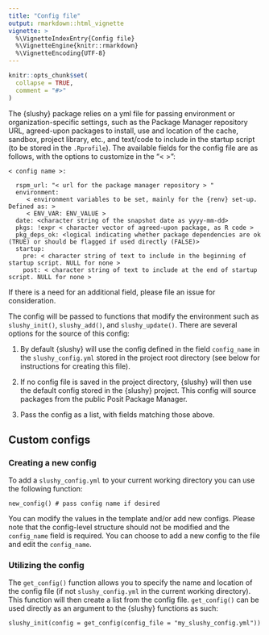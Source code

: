 ```yaml
---
title: "Config file"
output: rmarkdown::html_vignette
vignette: >
  %\VignetteIndexEntry{Config file}
  %\VignetteEngine{knitr::rmarkdown}
  %\VignetteEncoding{UTF-8}
---
```


```r
knitr::opts_chunk$set(
  collapse = TRUE,
  comment = "#>"
)
```
 
The {slushy} package relies on a yml file for passing environment or organization-specific settings, such as the Package Manager repository URL, agreed-upon packages to install, use and location of the cache, sandbox, project library, etc., and text/code to include in the startup script (to be stored in the `.Rprofile`). The available fields for the config file are as follows, with the options to customize in the "< >":

```
< config name >:

  rspm_url: "< url for the package manager repository > "
  environment: 
     < environment variables to be set, mainly for the {renv} set-up. Defined as: >
     < ENV_VAR: ENV_VALUE >
  date: <character string of the snapshot date as yyyy-mm-dd>
  pkgs: !expr < character vector of agreed-upon package, as R code >
  pkg_deps_ok: <logical indicating whether package dependencies are ok (TRUE) or should be flagged if used directly (FALSE)>
  startup:
    pre: < character string of text to include in the beginning of startup script. NULL for none > 
    post: < character string of text to include at the end of startup script. NULL for none > 

```

If there is a need for an additional field, please file an issue for consideration. 

The config will be passed to functions that modify the environment such as `slushy_init()`, `slushy_add()`, and `slushy_update()`. There are several options for the source of this config:

  1. By default {slushy} will use the config defined in the field `config_name` in the `slushy_config.yml` stored in the project root directory (see below for instructions for creating this file).
  
  2. If no config file is saved in the project directory, {slushy} will then use the default config stored in the {slushy} project. This config will source packages from the public Posit Package Manager. 
  
  3. Pass the config as a list, with fields matching those above.

## Custom configs

### Creating a new config

To add a `slushy_config.yml` to your current working directory you can use the following function:

```
new_config() # pass config name if desired
```

You can modify the values in the template and/or add new configs. Please note that the config-level structure should not be modified and the `config_name` field is required. You can choose to add a new config to the file and edit the `config_name`. 

### Utilizing the config 

The `get_config()` function allows you to specify the name and location of the config file (if not `slushy_config.yml` in the current working directory).
This function will then create a list from the config file. `get_config()` can be used directly as an argument to the {slushy} functions as such:

```
slushy_init(config = get_config(config_file = "my_slushy_config.yml"))
```
